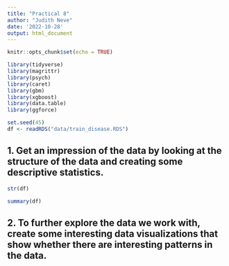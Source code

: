 ```yaml
---
title: "Practical 8"
author: "Judith Neve"
date: '2022-10-28'
output: html_document
---
```


```r
knitr::opts_chunk$set(echo = TRUE)

library(tidyverse)
library(magrittr)
library(psych)
library(caret)
library(gbm)
library(xgboost)
library(data.table)
library(ggforce)

set.seed(45)
df <- readRDS("data/train_disease.RDS")
```

## 1. Get an impression of the data by looking at the structure of the data and creating some descriptive statistics.

```r
str(df)
```

```r
summary(df)
```

## 2. To further explore the data we work with, create some interesting data visualizations that show whether there are interesting patterns in the data.

```r

```

